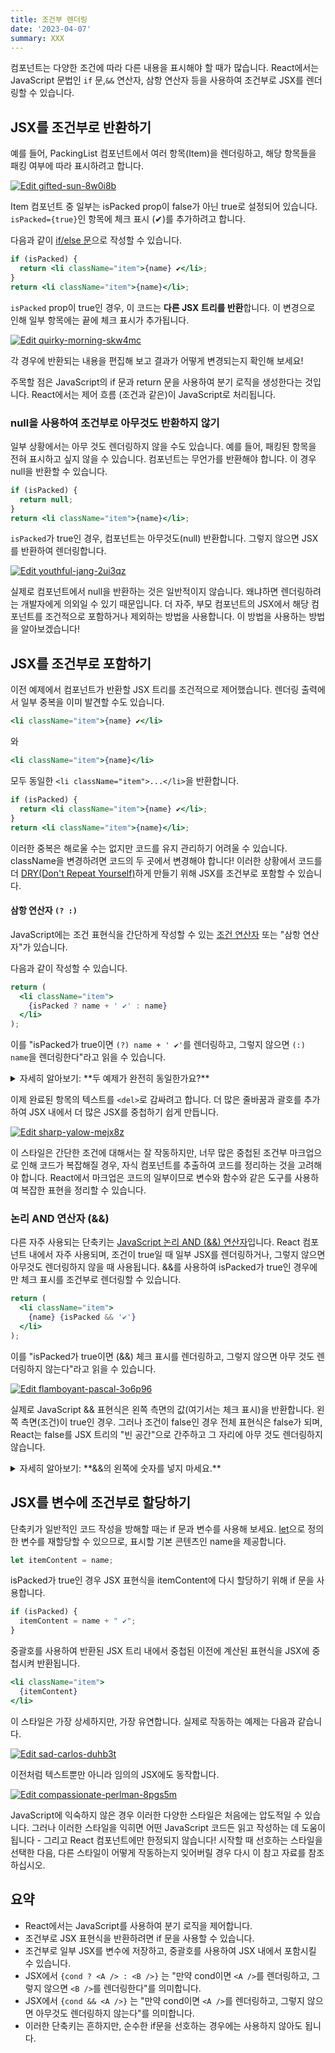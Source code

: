 ```yaml
---
title: 조건부 렌더링
date: '2023-04-07'
summary: XXX
---
```

<TOCInline toc={props.toc} asDisclosure />


컴포넌트는 다양한 조건에 따라 다른 내용을 표시해야 할 때가 많습니다. React에서는 JavaScript 문법인 `if` 문,`&&` 연산자, 삼항 연산자 등을 사용하여 조건부로 JSX를 렌더링할 수 있습니다.


## JSX를 조건부로 반환하기

예를 들어, PackingList 컴포넌트에서 여러 항목(Item)을 렌더링하고, 해당 항목들을 패킹 여부에 따라 표시하려고 합니다.

[![Edit gifted-sun-8w0i8b](https://codesandbox.io/static/img/play-codesandbox.svg)](https://codesandbox.io/s/gifted-sun-8w0i8b?autoresize=1&fontsize=14&hidenavigation=1&theme=dark)


Item 컴포넌트 중 일부는 isPacked prop이 false가 아닌 true로 설정되어 있습니다. `isPacked={true}`인 항목에 체크 표시 (✔)를 추가하려고 합니다.

다음과 같이 [if/else 문](https://developer.mozilla.org/en-US/docs/Web/JavaScript/Reference/Statements/if...else)으로 작성할 수 있습니다.

```jsx showLineNumbers
if (isPacked) {
  return <li className="item">{name} ✔</li>;
}
return <li className="item">{name}</li>;
```

`isPacked` prop이 true인 경우, 이 코드는 **다른 JSX 트리를 반환**합니다. 이 변경으로 인해 일부 항목에는 끝에 체크 표시가 추가됩니다.

[![Edit quirky-morning-skw4mc](https://codesandbox.io/static/img/play-codesandbox.svg)](https://codesandbox.io/s/quirky-morning-skw4mc?autoresize=1&fontsize=14&hidenavigation=1&theme=dark)

   
각 경우에 반환되는 내용을 편집해 보고 결과가 어떻게 변경되는지 확인해 보세요!

주목할 점은 JavaScript의 if 문과 return 문을 사용하여 분기 로직을 생성한다는 것입니다. React에서는 제어 흐름 (조건과 같은)이 JavaScript로 처리됩니다.

### null을 사용하여 조건부로 아무것도 반환하지 않기

일부 상황에서는 아무 것도 렌더링하지 않을 수도 있습니다. 예를 들어, 패킹된 항목을 전혀 표시하고 싶지 않을 수 있습니다. 컴포넌트는 무언가를 반환해야 합니다. 이 경우 null을 반환할 수 있습니다.

```jsx showLineNumbers
if (isPacked) {
  return null;
}
return <li className="item">{name}</li>;
```

`isPacked`가 true인 경우, 컴포넌트는 아무것도(null) 반환합니다. 그렇지 않으면 JSX를 반환하여 렌더링합니다.

[![Edit youthful-jang-2ui3qz](https://codesandbox.io/static/img/play-codesandbox.svg)](https://codesandbox.io/s/youthful-jang-2ui3qz?autoresize=1&fontsize=14&hidenavigation=1&theme=dark)


실제로 컴포넌트에서 null을 반환하는 것은 일반적이지 않습니다. 왜냐하면 렌더링하려는 개발자에게 의외일 수 있기 때문입니다. 더 자주, 부모 컴포넌트의 JSX에서 해당 컴포넌트를 조건적으로 포함하거나 제외하는 방법을 사용합니다. 이 방법을 사용하는 방법을 알아보겠습니다!


## JSX를 조건부로 포함하기

이전 예제에서 컴포넌트가 반환할 JSX 트리를 조건적으로 제어했습니다. 렌더링 출력에서 일부 중복을 이미 발견할 수도 있습니다.

```jsx showLineNumbers
<li className="item">{name} ✔</li>
```

와

```jsx showLineNumbers
<li className="item">{name}</li>
```

모두 동일한 `<li className="item">...</li>`을 반환합니다.

```jsx showLineNumbers
if (isPacked) {
  return <li className="item">{name} ✔</li>;
}
return <li className="item">{name}</li>;
```

이러한 중복은 해로울 수는 없지만 코드를 유지 관리하기 어려울 수 있습니다. className을 변경하려면 코드의 두 곳에서 변경해야 합니다! 이러한 상황에서 코드를 더 [DRY(Don't Repeat Yourself)](https://en.wikipedia.org/wiki/Don%27t_repeat_yourself)하게 만들기 위해 JSX를 조건부로 포함할 수 있습니다.

#### 삼항 연산자 `(? :)`

JavaScript에는 조건 표현식을 간단하게 작성할 수 있는 [조건 연산자](https://developer.mozilla.org/en-US/docs/Web/JavaScript/Reference/Operators/Conditional_Operator) 또는 "삼항 연산자"가 있습니다.

다음과 같이 작성할 수 있습니다.

```jsx showLineNumbers
return (
  <li className="item">
    {isPacked ? name + ' ✔' : name}
  </li>
);
```

이를 "isPacked가 true이면 `(?) name + ' ✔'`를 렌더링하고, 그렇지 않으면 `(:) name`을 렌더링한다"라고 읽을 수 있습니다.

<details className="bg-gray-100 p-2 rounded-md">
  <summary>자세히 알아보기: **두 예제가 완전히 동일한가요?**</summary>
  
객체 지향 프로그래밍 배경이 있다면 위의 두 예제가 미묘하게 다르다고 가정할 수 있습니다. 왜냐하면 둘 중 하나가 `<li>`의 두 가지 다른 "인스턴스"를 만들 수 있기 때문입니다. 그러나 JSX 요소는 내부 상태를 가지지 않고 실제 DOM 노드가 아닌 가벼운 설명(청사진)입니다. 따라서 이러한 두 예제는 완전히 동일합니다. [상태 보존과 재설정](https://react.dev/learn/preserving-and-resetting-state)에서 이 작동 방식에 대해 자세히 설명합니다.
</details>

이제 완료된 항목의 텍스트를 `<del>`로 감싸려고 합니다. 더 많은 줄바꿈과 괄호를 추가하여 JSX 내에서 더 많은 JSX를 중첩하기 쉽게 만듭니다.

[![Edit sharp-yalow-mejx8z](https://codesandbox.io/static/img/play-codesandbox.svg)](https://codesandbox.io/s/sharp-yalow-mejx8z?autoresize=1&fontsize=14&hidenavigation=1&theme=dark)


이 스타일은 간단한 조건에 대해서는 잘 작동하지만, 너무 많은 중첩된 조건부 마크업으로 인해 코드가 복잡해질 경우, 자식 컴포넌트를 추출하여 코드를 정리하는 것을 고려해야 합니다. React에서 마크업은 코드의 일부이므로 변수와 함수와 같은 도구를 사용하여 복잡한 표현을 정리할 수 있습니다.



### 논리 AND 연산자 (&&) 

다른 자주 사용되는 단축키는 [JavaScript 논리 AND (&&) 연산자](https://developer.mozilla.org/en-US/docs/Web/JavaScript/Reference/Operators/Logical_AND#:~:text=The%20logical%20AND%20(%20%26%26%20)%20operator,it%20returns%20a%20Boolean%20value.)입니다. React 컴포넌트 내에서 자주 사용되며, 조건이 true일 때 일부 JSX를 렌더링하거나, 그렇지 않으면 아무것도 렌더링하지 않을 때 사용됩니다. &&를 사용하여 isPacked가 true인 경우에만 체크 표시를 조건부로 렌더링할 수 있습니다.

```jsx showLineNumbers
return (
  <li className="item">
    {name} {isPacked && '✔'}
  </li>
);
```

이를 "isPacked가 true이면 (&&) 체크 표시를 렌더링하고, 그렇지 않으면 아무 것도 렌더링하지 않는다"라고 읽을 수 있습니다.

[![Edit flamboyant-pascal-3o6p96](https://codesandbox.io/static/img/play-codesandbox.svg)](https://codesandbox.io/s/flamboyant-pascal-3o6p96?autoresize=1&fontsize=14&hidenavigation=1&theme=dark)

실제로 JavaScript && 표현식은 왼쪽 측면의 값(여기서는 체크 표시)을 반환합니다. 왼쪽 측면(조건)이 true인 경우. 그러나 조건이 false인 경우 전체 표현식은 false가 되며, React는 false를 JSX 트리의 "빈 공간"으로 간주하고 그 자리에 아무 것도 렌더링하지 않습니다.

<details className="bg-gray-100 p-2 rounded-md">
  <summary>자세히 알아보기: **&&의 왼쪽에 숫자를 넣지 마세요.**</summary>

조건을 테스트하기 위해 JavaScript는 왼쪽 측면을 자동으로 boolean으로 변환합니다. 그러나 왼쪽 측면이 0인 경우 전체 표현식은 해당 값(0)이 되고, React는 아무 것도 렌더링하지 않고 0 자체를 렌더링합니다.

예를 들어, `messageCount && <p>New messages</p>`와 같은 코드를 작성하는 것은 자주 발생하는 실수입니다. messageCount가 0일 때는 아무 것도 렌더링하지 않을 것으로 생각하기 쉽지만, 실제로는 0 자체를 렌더링합니다!

이를 수정하려면 왼쪽 측면을 boolean으로 만들어야 합니다. 예: `messageCount > 0 && <p>New messages</p>`.
</details>



## JSX를 변수에 조건부로 할당하기 

단축키가 일반적인 코드 작성을 방해할 때는 if 문과 변수를 사용해 보세요. [let](https://developer.mozilla.org/en-US/docs/Web/JavaScript/Reference/Statements/let)으로 정의한 변수를 재할당할 수 있으므로, 표시할 기본 콘텐츠인 name을 제공합니다.

```jsx
let itemContent = name;
```

isPacked가 true인 경우 JSX 표현식을 itemContent에 다시 할당하기 위해 if 문을 사용합니다.

```jsx
if (isPacked) {
  itemContent = name + " ✔";
}
```

중괄호를 사용하여 반환된 JSX 트리 내에서 중첩된 이전에 계산된 표현식을 JSX에 중첩시켜 반환됩니다.

```jsx
<li className="item">
  {itemContent}
</li>
```

이 스타일은 가장 상세하지만, 가장 유연합니다. 실제로 작동하는 예제는 다음과 같습니다.

[![Edit sad-carlos-duhb3t](https://codesandbox.io/static/img/play-codesandbox.svg)](https://codesandbox.io/s/sad-carlos-duhb3t?autoresize=1&fontsize=14&hidenavigation=1&theme=dark)

이전처럼 텍스트뿐만 아니라 임의의 JSX에도 동작합니다.

[![Edit compassionate-perlman-8pgs5m](https://codesandbox.io/static/img/play-codesandbox.svg)](https://codesandbox.io/s/compassionate-perlman-8pgs5m?autoresize=1&fontsize=14&hidenavigation=1&theme=dark)

JavaScript에 익숙하지 않은 경우 이러한 다양한 스타일은 처음에는 압도적일 수 있습니다. 그러나 이러한 스타일을 익히면 어떤 JavaScript 코드든 읽고 작성하는 데 도움이 됩니다 - 그리고 React 컴포넌트에만 한정되지 않습니다! 시작할 때 선호하는 스타일을 선택한 다음, 다른 스타일이 어떻게 작동하는지 잊어버릴 경우 다시 이 참고 자료를 참조하십시오.

## 요약

- React에서는 JavaScript를 사용하여 분기 로직을 제어합니다.
- 조건부로 JSX 표현식을 반환하려면 if 문을 사용할 수 있습니다.
- 조건부로 일부 JSX를 변수에 저장하고, 중괄호를 사용하여 JSX 내에서 포함시킬 수 있습니다.
- JSX에서 `{cond ? <A /> : <B />}` 는 "만약 cond이면 `<A />`를 렌더링하고, 그렇지 않으면 `<B />`를 렌더링한다"를 의미합니다.
- JSX에서 `{cond && <A />}` 는 "만약 cond이면 `<A />`를 렌더링하고, 그렇지 않으면 아무것도 렌더링하지 않는다"를 의미합니다.
- 이러한 단축키는 흔하지만, 순수한 if문을 선호하는 경우에는 사용하지 않아도 됩니다.
